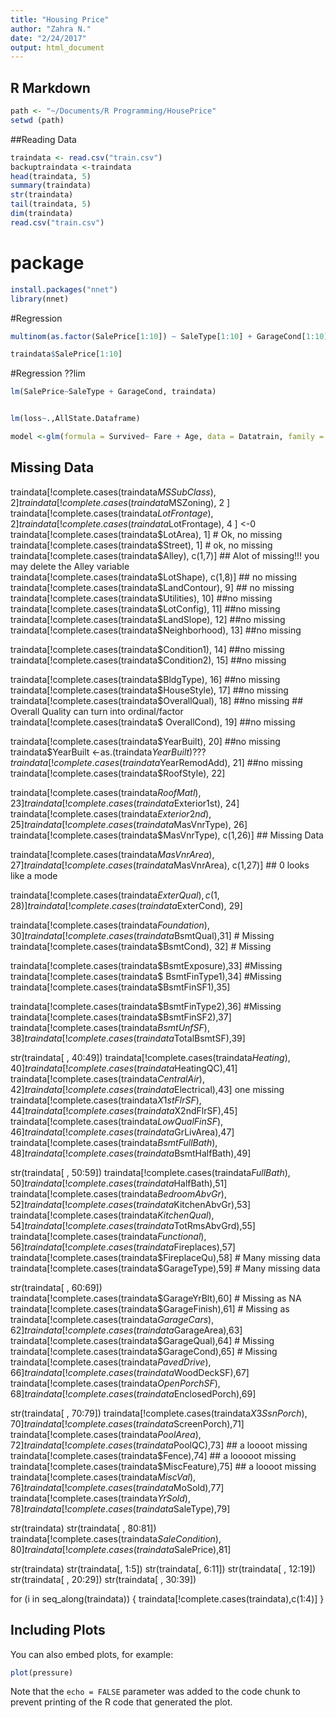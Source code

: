 ```yaml
---
title: "Housing Price"
author: "Zahra N."
date: "2/24/2017"
output: html_document
---
```


## R Markdown


```r
path <- "~/Documents/R Programming/HousePrice"
setwd (path)
```

##Reading Data

``` r
traindata <- read.csv("train.csv")
backuptraindata <-traindata
head(traindata, 5)
summary(traindata)
str(traindata)
tail(traindata, 5)
dim(traindata)
read.csv("train.csv")

```


# package
``` r
install.packages("nnet")
library(nnet)

```
#Regression
``` r
multinom(as.factor(SalePrice[1:10]) ~ SaleType[1:10] + GarageCond[1:10], data=(traindata))

traindata$SalePrice[1:10]

```
#Regression
??lim
``` r

lm(SalePrice~SaleType + GarageCond, traindata)


lm(loss~.,AllState.Dataframe)

model <-glm(formula = Survived~ Fare + Age, data = Datatrain, family = "binomial")


```
## Missing Data

traindata[!complete.cases(traindata$MSSubClass), 2 ]
traindata[!complete.cases(traindata$MSZoning), 2 ]
traindata[!complete.cases(traindata$LotFrontage), 2 ]
traindata[!complete.cases(traindata$LotFrontage), 4 ] <-0
traindata[!complete.cases(traindata$LotArea), 1] # Ok, no missing
traindata[!complete.cases(traindata$Street), 1] # ok, no missing
traindata[!complete.cases(traindata$Alley), c(1,7)] 
## Alot of missing!!! you may delete the Alley variable
traindata[!complete.cases(traindata$LotShape), c(1,8)]  ## no missing
traindata[!complete.cases(traindata$LandContour), 9]   ## no missing
traindata[!complete.cases(traindata$Utilities), 10]   ##no missing
traindata[!complete.cases(traindata$LotConfig), 11]   ##no missing
traindata[!complete.cases(traindata$LandSlope), 12]   ##no missing
traindata[!complete.cases(traindata$Neighborhood), 13]   ##no missing

traindata[!complete.cases(traindata$Condition1), 14]   ##no missing
traindata[!complete.cases(traindata$Condition2), 15]   ##no missing

traindata[!complete.cases(traindata$BldgType), 16]   ##no missing
traindata[!complete.cases(traindata$HouseStyle), 17]   ##no missing
traindata[!complete.cases(traindata$OverallQual), 18]   ##no missing
## Overall Quality can turn into ordinal/factor
traindata[!complete.cases(traindata$ OverallCond), 19]   ##no missing


traindata[!complete.cases(traindata$YearBuilt), 20]   ##no missing
traindata$YearBuilt <-as.(traindata$YearBuilt)???
traindata[!complete.cases(traindata$YearRemodAdd), 21]   ##no missing
traindata[!complete.cases(traindata$RoofStyle), 22]

traindata[!complete.cases(traindata$RoofMatl), 23]
traindata[!complete.cases(traindata$Exterior1st), 24]
traindata[!complete.cases(traindata$Exterior2nd), 25]
traindata[!complete.cases(traindata$MasVnrType), 26]
traindata[!complete.cases(traindata$MasVnrType), c(1,26)] ## Missing Data


traindata[!complete.cases(traindata$MasVnrArea), 27]
traindata[!complete.cases(traindata$MasVnrArea), c(1,27)] ## 0 looks like a mode

traindata[!complete.cases(traindata$ExterQual), c(1,28)]
traindata[!complete.cases(traindata$ExterCond), 29]

traindata[!complete.cases(traindata$Foundation),30]
traindata[!complete.cases(traindata$BsmtQual),31] # Missing
traindata[!complete.cases(traindata$BsmtCond), 32] # Missing


traindata[!complete.cases(traindata$BsmtExposure),33] #Missing
traindata[!complete.cases(traindata$ BsmtFinType1),34] #Missing
traindata[!complete.cases(traindata$BsmtFinSF1),35]

traindata[!complete.cases(traindata$BsmtFinType2),36] #Missing
traindata[!complete.cases(traindata$BsmtFinSF2),37]
traindata[!complete.cases(traindata$BsmtUnfSF),38]
traindata[!complete.cases(traindata$TotalBsmtSF),39]


str(traindata[ , 40:49])
traindata[!complete.cases(traindata$Heating),40]
traindata[!complete.cases(traindata$HeatingQC),41]
traindata[!complete.cases(traindata$CentralAir),42]
traindata[!complete.cases(traindata$Electrical),43] one missing
traindata[!complete.cases(traindata$X1stFlrSF),44]
traindata[!complete.cases(traindata$X2ndFlrSF),45]
traindata[!complete.cases(traindata$LowQualFinSF),46]
traindata[!complete.cases(traindata$GrLivArea),47]
traindata[!complete.cases(traindata$BsmtFullBath),48]
traindata[!complete.cases(traindata$BsmtHalfBath),49]

str(traindata[ , 50:59])
traindata[!complete.cases(traindata$FullBath),50]
traindata[!complete.cases(traindata$HalfBath),51]
traindata[!complete.cases(traindata$BedroomAbvGr),52]
traindata[!complete.cases(traindata$KitchenAbvGr),53]
traindata[!complete.cases(traindata$KitchenQual),54]
traindata[!complete.cases(traindata$TotRmsAbvGrd),55]
traindata[!complete.cases(traindata$Functional),56]
traindata[!complete.cases(traindata$Fireplaces),57] 
traindata[!complete.cases(traindata$FireplaceQu),58] # Many missing data
traindata[!complete.cases(traindata$GarageType),59]  # Many missing data

str(traindata[ , 60:69])
traindata[!complete.cases(traindata$GarageYrBlt),60] # Missing as NA
traindata[!complete.cases(traindata$GarageFinish),61] # Missing as <NA>
traindata[!complete.cases(traindata$GarageCars),62]
traindata[!complete.cases(traindata$GarageArea),63]
traindata[!complete.cases(traindata$GarageQual),64] # Missing
traindata[!complete.cases(traindata$GarageCond),65] # Missing
traindata[!complete.cases(traindata$PavedDrive),66]
traindata[!complete.cases(traindata$WoodDeckSF),67] 
traindata[!complete.cases(traindata$OpenPorchSF),68] 
traindata[!complete.cases(traindata$EnclosedPorch),69]  


str(traindata[ , 70:79])
traindata[!complete.cases(traindata$X3SsnPorch),70] 
traindata[!complete.cases(traindata$ScreenPorch),71] 
traindata[!complete.cases(traindata$PoolArea),72]
traindata[!complete.cases(traindata$PoolQC),73] ## a loooot missing
traindata[!complete.cases(traindata$Fence),74]  ## a looooot missing
traindata[!complete.cases(traindata$MiscFeature),75] ## a loooot missing
traindata[!complete.cases(traindata$MiscVal),76]
traindata[!complete.cases(traindata$MoSold),77] 
traindata[!complete.cases(traindata$YrSold),78] 
traindata[!complete.cases(traindata$SaleType),79] 

str(traindata)
str(traindata[ , 80:81])
traindata[!complete.cases(traindata$SaleCondition),80] 
traindata[!complete.cases(traindata$SalePrice),81] 













str(traindata)
str(traindata[, 1:5])
str(traindata[, 6:11])
str(traindata[ , 12:19])
str(traindata[ , 20:29])
str(traindata[ , 30:39])





for (i in seq_along(traindata)) {
traindata[!complete.cases(traindata),c(1:4)] 
}



## Including Plots

You can also embed plots, for example:

```r
plot(pressure)
```

Note that the `echo = FALSE` parameter was added to the code chunk to prevent printing of the R code that generated the plot.
